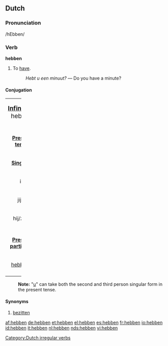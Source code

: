 ==Dutch==

===Pronunciation===
/hEbben/

===Verb===
'''hebben'''
# To [[have]].
#: ''Hebt u een minuut?'' &mdash; Do you have a minute?

====Conjugation====
[[Category:Dutch irregular verbs]]
{| border=1 rules=all style="border:1px solid #99B3FF; background-color:#f9f9f9; padding:5px; font-size: 95%; width:100%;"
|colspan=8 width=100% align=center|<big>'''[[Infinitive]]:''' hebben</big>
|-
|colspan=8 height=9px|
|-
|colspan=4 width=50% align=center|'''[[Present tense]]'''
|colspan=4 width=50% align=center|'''[[Past tense]]'''
|-
|colspan=2 width=25% align=center|'''[[Singular]]'''
|colspan=2 width=25% align=center|'''[[Plural]]'''
|colspan=2 width=25% align=center|'''[[Singular]]'''
|colspan=2 width=25% align=center|'''[[Plural]]'''
|-
|width=5% align=center|ik
|width=20% align=center|[[heb]]
|width=5% align=center|wij
|width=20% align=center|hebben
|width=5% align=center|ik
|width=20% align=center|[[had]]
|width=5% align=center|wij
|width=20% align=center|[[hadden]]
|-
|width=5% align=center|jij/u
|width=20% align=center|[[hebt]]
|width=5% align=center|jullie
|width=20% align=center|hebben
|width=5% align=center|jij
|width=20% align=center|[[had]]
|width=5% align=center|jullie
|width=20% align=center|[[hadden]]
|-
|width=5% align=center|hij/zij/u
|width=20% align=center|[[heeft]]
|width=5% align=center|zij
|width=20% align=center|hebben
|width=5% align=center|hij/zij
|width=20% align=center|[[had]]
|width=5% align=center|zij
|width=20% align=center|[[hadden]]
|-
|colspan=8 height=9px|
|-
|colspan=2 width=25% align=center|'''[[Present participle]]'''
|colspan=2 width=25% align=center|'''([[Auxiliary]]) [[Past participle]]'''
|colspan=2 width=25% align=center|'''[[Imperative]]'''
|colspan=2 width=25% align=center|'''[[Subjunctive]]'''
|-
|colspan=2 width=25% align=center|[[hebbend]]
|colspan=2 width=25% align=center|hebben [[gehad]]
|colspan=2 width=25% align=center|[[heb]]
|colspan=2 width=25% align=center|[[hebbe]]
|-
|}

:'''Note:''' "[[u]]" can take both the second and third person singular form in the present tense.

====Synonyms====
# [[bezitten]]

[[af:hebben]]
[[de:hebben]]
[[et:hebben]]
[[el:hebben]]
[[es:hebben]]
[[fr:hebben]]
[[io:hebben]]
[[id:hebben]]
[[it:hebben]]
[[nl:hebben]]
[[nds:hebben]]
[[vi:hebben]]
